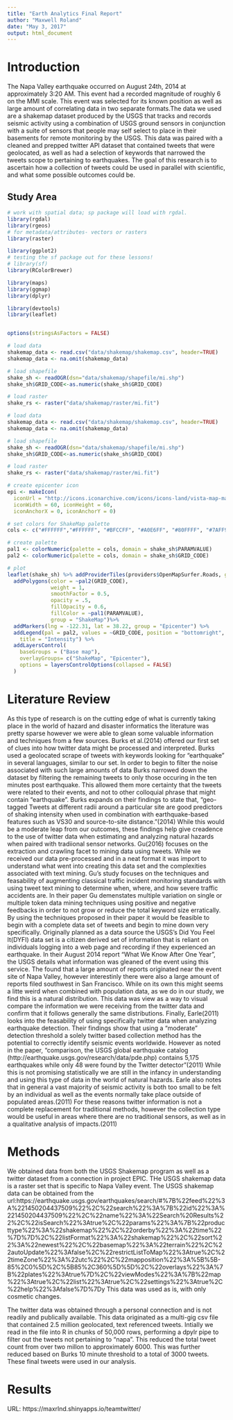 ```yaml
---
title: "Earth Analytics Final Report"
author: "Maxwell Roland"
date: "May 3, 2017"
output: html_document
---
```


# Introduction

The Napa Valley earthquake occurred on August 24th, 2014 at approximately 3:20 AM. 
This event had a recorded magnitude of roughly 6 on the MMI scale. This event
was selected for its known position as well as large amount of correlating data 
in two separate formats.The data we used are a shakemap dataset produced by the 
USGS that tracks and records seismic activity using a combination of USGS ground 
sensors in conjunction with a suite of sensors that people may self select
to place in their basements for remote monitoring by the USGS. This data was
paired with a cleaned and prepped twitter API dataset that contained tweets that
were geolocated, as well as had a selection of keywords that narrowed the tweets
scope to pertaining to earthquakes. The goal of this research is to ascertain how
a collection of tweets could be used in parallel with scientific, and what some
possible outcomes could be. 

## Study Area

```r
# work with spatial data; sp package will load with rgdal.
library(rgdal)
library(rgeos)
# for metadata/attributes- vectors or rasters
library(raster)

library(ggplot2)
# testing the sf package out for these lessons!
# library(sf)
library(RColorBrewer)

library(maps)
library(ggmap)
library(dplyr)

library(devtools)
library(leaflet)


options(stringsAsFactors = FALSE)

# load data
shakemap_data <- read.csv("data/shakemap/shakemap.csv", header=TRUE)
shakemap_data <- na.omit(shakemap_data)

# load shapefile
shake_sh <- readOGR(dsn="data/shakemap/shapefile/mi.shp")
shake_sh$GRID_CODE<-as.numeric(shake_sh$GRID_CODE)

# load raster
shake_rs <- raster("data/shakemap/raster/mi.fit")

# load data
shakemap_data <- read.csv("data/shakemap/shakemap.csv", header=TRUE)
shakemap_data <- na.omit(shakemap_data)

# load shapefile
shake_sh <- readOGR(dsn="data/shakemap/shapefile/mi.shp")
shake_sh$GRID_CODE<-as.numeric(shake_sh$GRID_CODE)

# load raster
shake_rs <- raster("data/shakemap/raster/mi.fit")

# create epicenter icon
epi <- makeIcon(
  iconUrl = "http://icons.iconarchive.com/icons/icons-land/vista-map-markers/256/Map-Marker-Ball-Pink-icon.png",
  iconWidth = 60, iconHeight = 60,
  iconAnchorX = 0, iconAnchorY = 0)

# set colors for ShakeMap palette
cols <- c("#FFFFFF","#FFFFFF", "#BFCCFF", "#A0E6FF", "#80FFFF", "#7AFF93", "#FFFF00", "#FFC800","#FF9100","#C80000")

# create palette
pal1 <- colorNumeric(palette = cols, domain = shake_sh$PARAMVALUE)
pal2 <- colorNumeric(palette = cols, domain = shake_sh$GRID_CODE)

# plot 
leaflet(shake_sh) %>% addProviderTiles(providers$OpenMapSurfer.Roads, group = "Base map") %>% fitBounds(-123.56, 37.38, -121.05, 39.05) %>%
  addPolygons(color = ~pal2(GRID_CODE), 
              weight = 1, 
              smoothFactor = 0.5,
              opacity = .5, 
              fillOpacity = 0.6, 
              fillColor = ~pal1(PARAMVALUE),
              group = "ShakeMap")%>%
  addMarkers(lng = -122.31, lat = 38.22, group = "Epicenter") %>%
  addLegend(pal = pal2, values = ~GRID_CODE, position = "bottomright",
    title = "Intensity") %>%
  addLayersControl(
    baseGroups = ("Base map"),
    overlayGroups= c("ShakeMap", "Epicenter"),
    options = layersControlOptions(collapsed = FALSE)
  )

```

# Literature Review

As this type of research is on the cutting edge of what is currently taking place
in the world of hazard and disaster informatics the literature was pretty sparse
however we were able to glean some valuable information and techniques from a 
few sources. Burks et al.(2014) offered our first set of clues into how twitter
data might be processed and interpreted. Burks used a geolocated scrape of tweets
with keywords looking for "earthquake" in several languages, similar to our set. 
In order to begin to filter the noise associated with such large amounts of data
Burks narrowed down the dataset by filtering the remaining tweets to only those
occuring in the ten minutes post earthquake. This allowed them more certainty that
the tweets were related to their events, and not to other colloquial phrase that
might contain "earthquake". Burks expands on their findings to state that, 
"geo-tagged Tweets at different radii around a particular site are good 
predictors of shaking intensity when used in combination with earthquake-based 
features such as VS30 and source-to-site distance."(2014) While this would be
a moderate leap from our outcomes, these findings help give creadence to the use
of twitter data when estimating and analyzing natural hazards when paired with
tradiional sensor networks. 
Gu(2016) focuses on the extraction and crawling facet to mining data using tweets. 
While we received our data pre-processed and in a neat format it was import to 
understand what went into creating this data set and the complexities associated
with text mining. Gu's study focuses on the techniques and feasability of augmenting
classical traffic incident monitoring standards with using tweet text mining
to determine when, where, and how severe traffic accidents are. In their paper
Gu demenstates multiple variation on single or multiple token data mining techniques
using positive and negative feedbacks in order to not grow or reduce the total 
keyword size erratically. By using the techniques proposed in their paper it would
be feasible to begin with a complete data set of tweets and begin to mine down 
very specifically.
Originally planned as a data source the USGS's Did You Feel It(DYFI) data set 
is a citizen derived set of information that is reliant on individuals logging
into a web page and recording if they experienced an earthquake. In their August
2014 report "What We Know After One Year", the USGS details what information was 
gleaned of the event using this service. The found that a large amount of reports
originated near the event site of Napa Valley, however interestinly there were
also a large amount of reports filed southwest in San Francisco. While on its own
this might seems a litte weird when combined with population data, as we do in
our study, we find this is a natural distribution. This data was view as a way
to visual compare the information we were receiving from the twitter data and 
confirm that it follows generally the same distributions. 
Finally, Earle(2011) looks into the feasability of using specifically twitter 
data when analyzing earthquake detection. Their findings show that using a 
"moderate" detection threshold a solely twitter based collection method has
the potential to correctly identify seismic events worldwide. However as noted
in the paper, "comparison, the USGS global earthquake catalog (http://earthquake.usgs.gov/research/data/pde.php) contains 5,175 earthquakes 
while only 48 were found by the Twitter detector"(2011) While this is not
promising statistically we are still in the infancy in understanding and using
this type of data in the world of natural hazards. Earle also notes that in
general a vast majority of seismic activity is both too small to be felt by an
individual as well as the events normally take place outside of populated areas.(2011) 
For these reasons twitter information is not a complete replacement for traditional
methods, however the collection type would be useful in areas where there are 
no traditional sensors, as well as in a qualitative analysis of impacts.(2011)

# Methods
We obtained data from both the USGS Shakemap program as well as a twitter dataset
from a connection in project EPIC. THe USGS shakemap data is a raster set that
is specific to Napa Valley event. The USGS shakemap data can be obtained from 
the url:https://earthquake.usgs.gov/earthquakes/search/#%7B%22feed%22%3A%221450204437509%22%2C%22search%22%3A%7B%22id%22%3A%221450204437509%22%2C%22name%22%3A%22Search%20Results%22%2C%22isSearch%22%3Atrue%2C%22params%22%3A%7B%22producttype%22%3A%22shakemap%22%2C%22orderby%22%3A%22time%22%7D%7D%2C%22listFormat%22%3A%22shakemap%22%2C%22sort%22%3A%22newest%22%2C%22basemap%22%3A%22terrain%22%2C%22autoUpdate%22%3Afalse%2C%22restrictListToMap%22%3Atrue%2C%22timeZone%22%3A%22utc%22%2C%22mapposition%22%3A%5B%5B-85%2C0%5D%2C%5B85%2C360%5D%5D%2C%22overlays%22%3A%7B%22plates%22%3Atrue%7D%2C%22viewModes%22%3A%7B%22map%22%3Atrue%2C%22list%22%3Atrue%2C%22settings%22%3Atrue%2C%22help%22%3Afalse%7D%7Dy
This data was used as is, with only cosmetic changes. 

The twitter data was obtained through a personal connection and is not readily
and publically available. This data originated as a multi-gig csv file that contained
2.5 million geolocated, text referenced tweets. Intially we read in the file
into R in chunks of 50,000 rows, performing a dpylr pipe to filter out the tweets
not pertaining to "napa". This reduced the total tweet count from over two millon 
to approximately 6000. This was further reduced based on Burks 10 minute threshold to 
a total of 3000 tweets. These final tweets were used in our analysis. 


# Results
URL: https://maxrlnd.shinyapps.io/teamtwitter/



